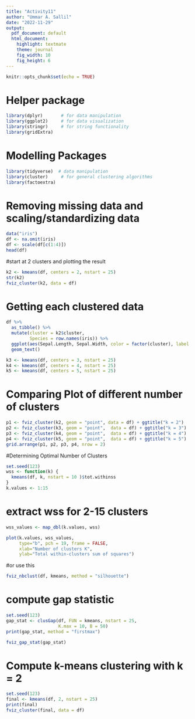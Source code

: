 ---
title: "Activity11"
author: "Ummar A. Sallil"
date: "2022-11-29"
output:
  pdf_document: default
  html_document:
    highlight: textmate
    theme: journal
    fig_width: 10
    fig_height: 6
---

```{r setup, include=FALSE}
knitr::opts_chunk$set(echo = TRUE)
```
# Helper package
```{r}
library(dplyr)       # for data manipulation
library(ggplot2)     # for data visualization
library(stringr)     # for string functionality
library(gridExtra)
```
# Modelling Packages
```{r}
library(tidyverse)  # data manipulation
library(cluster)     # for general clustering algorithms
library(factoextra)
```
# Removing missing data and scaling/standardizing data
```{r}
data("iris")
df <- na.omit(iris)
df <- scale(df[c(1:4)])
head(df)
```
#start at 2 clusters and plotting the result
```{r}
k2 <- kmeans(df, centers = 2, nstart = 25)
str(k2)
fviz_cluster(k2, data = df)
```
# Getting each clustered data
```{r}
df %>%
  as_tibble() %>%
  mutate(cluster = k2$cluster,
         Species = row.names(iris)) %>%
  ggplot(aes(Sepal.Length, Sepal.Width, color = factor(cluster), label = Species)) +
  geom_text()

k3 <- kmeans(df, centers = 3, nstart = 25)
k4 <- kmeans(df, centers = 4, nstart = 25)
k5 <- kmeans(df, centers = 5, nstart = 25)
```
# Comparing Plot of different number of clusters
```{r}
p1 <- fviz_cluster(k2, geom = "point", data = df) + ggtitle("k = 2")
p2 <- fviz_cluster(k3, geom = "point",  data = df) + ggtitle("k = 3")
p3 <- fviz_cluster(k4, geom = "point",  data = df) + ggtitle("k = 4")
p4 <- fviz_cluster(k5, geom = "point",  data = df) + ggtitle("k = 5")
grid.arrange(p1, p2, p3, p4, nrow = 2)
```
#Determining Optimal Number of Clusters
```{r}
set.seed(123)
wss <- function(k) {
  kmeans(df, k, nstart = 10 )$tot.withinss
}
k.values <- 1:15
```
# extract wss for 2-15 clusters
```{r}
wss_values <- map_dbl(k.values, wss)

plot(k.values, wss_values,
     type="b", pch = 19, frame = FALSE, 
     xlab="Number of clusters K",
     ylab="Total within-clusters sum of squares")
```
#or use this
```{r}
fviz_nbclust(df, kmeans, method = "silhouette")
```
# compute gap statistic
```{r}
set.seed(123)
gap_stat <- clusGap(df, FUN = kmeans, nstart = 25,
                    K.max = 10, B = 50)
print(gap_stat, method = "firstmax")

fviz_gap_stat(gap_stat)
```
# Compute k-means clustering with k = 2
```{r}
set.seed(123)
final <- kmeans(df, 2, nstart = 25)
print(final)
fviz_cluster(final, data = df)
```


